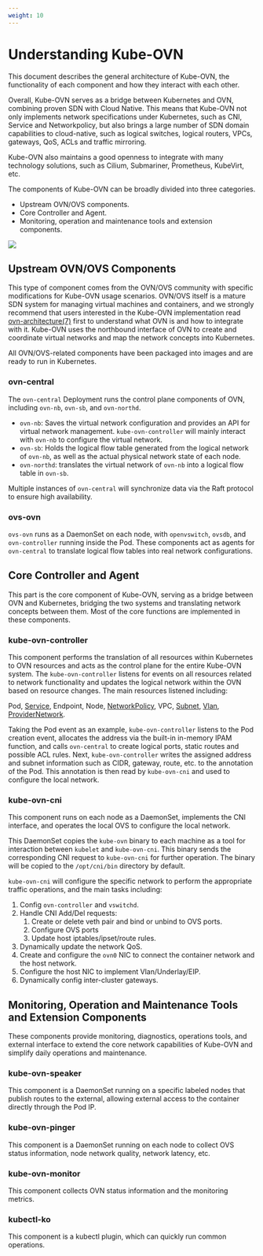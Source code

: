 ```yaml
---
weight: 10
---
```


# Understanding Kube-OVN

This document describes the general architecture of Kube-OVN, the functionality of each component and how they interact with each other.

Overall, Kube-OVN serves as a bridge between Kubernetes and OVN, combining proven SDN with Cloud Native.
This means that Kube-OVN not only implements network specifications under Kubernetes, such as CNI, Service and Networkpolicy,
but also brings a large number of SDN domain capabilities to cloud-native, such as logical switches, logical routers, VPCs,
gateways, QoS, ACLs and traffic mirroring.

Kube-OVN also maintains a good openness to integrate with many technology solutions, such as Cilium, Submariner, Prometheus, KubeVirt, etc.

The components of Kube-OVN can be broadly divided into three categories.

- Upstream OVN/OVS components.
- Core Controller and Agent.
- Monitoring, operation and maintenance tools and extension components.

![](../assets/kube-ovn-architecture.png)

## Upstream OVN/OVS Components

This type of component comes from the OVN/OVS community with specific modifications for Kube-OVN usage scenarios.
OVN/OVS itself is a mature SDN system for managing virtual machines and containers,
and we strongly recommend that users interested in the Kube-OVN implementation read [ovn-architecture(7)](https://www.mankier.com/7/ovn-architecture) first
to understand what OVN is and how to integrate with it.
Kube-OVN uses the northbound interface of OVN to create and coordinate virtual networks and map the network concepts into Kubernetes.

All OVN/OVS-related components have been packaged into images and are ready to run in Kubernetes.

### ovn-central

The `ovn-central` Deployment runs the control plane components of OVN, including `ovn-nb`, `ovn-sb`, and `ovn-northd`.

- `ovn-nb`: Saves the virtual network configuration and provides an API for virtual network management. `kube-ovn-controller` will mainly interact with `ovn-nb` to configure the virtual network.
- `ovn-sb`: Holds the logical flow table generated from the logical network of `ovn-nb`, as well as the actual physical network state of each node.
- `ovn-northd`: translates the virtual network of `ovn-nb` into a logical flow table in `ovn-sb`.

Multiple instances of `ovn-central` will synchronize data via the Raft protocol to ensure high availability.

### ovs-ovn

`ovs-ovn` runs as a DaemonSet on each node, with `openvswitch`, `ovsdb`, and `ovn-controller` running inside the Pod.
These components act as agents for `ovn-central` to translate logical flow tables into real network configurations.

## Core Controller and Agent

This part is the core component of Kube-OVN, serving as a bridge between OVN and Kubernetes, bridging the two systems and translating network concepts between them.
Most of the core functions are implemented in these components.

### kube-ovn-controller

This component performs the translation of all resources within Kubernetes to OVN resources and acts as the control plane for the entire Kube-OVN system.
The `kube-ovn-controller` listens for events on all resources related to network functionality and updates the logical network
within the OVN based on resource changes. The main resources listened including:

Pod, [Service](../functions/configure_service.mdx), Endpoint, Node, [NetworkPolicy](../functions/configure_network_policy.mdx), VPC, [Subnet](../functions/configure_subnet.mdx), [Vlan](../functions/configure_subnet.mdx#add-vlan-by-using-the-web-console-optional), [ProviderNetwork](../functions/configure_subnet.mdx#add-bridge-network-by-using-the-cli).

Taking the Pod event as an example, `kube-ovn-controller` listens to the Pod creation event, allocates the address via the built-in in-memory IPAM function,
and calls `ovn-central` to create logical ports, static routes and possible ACL rules.
Next, `kube-ovn-controller` writes the assigned address and subnet information such as CIDR, gateway, route, etc. to the annotation of the Pod.
This annotation is then read by `kube-ovn-cni` and used to configure the local network.

### kube-ovn-cni

This component runs on each node as a DaemonSet, implements the CNI interface, and operates the local OVS to configure the local network.

This DaemonSet copies the `kube-ovn` binary to each machine as a tool for interaction between `kubelet` and `kube-ovn-cni`.
This binary sends the corresponding CNI request to `kube-ovn-cni` for further operation.
The binary will be copied to the `/opt/cni/bin` directory by default.

`kube-ovn-cni` will configure the specific network to perform the appropriate traffic operations,
and the main tasks including:

1. Config `ovn-controller` and `vswitchd`.
2. Handle CNI Add/Del requests:
   1. Create or delete veth pair and bind or unbind to OVS ports.
   2. Configure OVS ports
   3. Update host iptables/ipset/route rules.
3. Dynamically update the network QoS.
4. Create and configure the `ovn0` NIC to connect the container network and the host network.
5. Configure the host NIC to implement Vlan/Underlay/EIP.
6. Dynamically config inter-cluster gateways.

## Monitoring, Operation and Maintenance Tools and Extension Components

These components provide monitoring, diagnostics, operations tools, and external interface to extend the core network capabilities of Kube-OVN
and simplify daily operations and maintenance.

### kube-ovn-speaker

This component is a DaemonSet running on a specific labeled nodes that publish routes to the external,
allowing external access to the container directly through the Pod IP.

### kube-ovn-pinger

This component is a DaemonSet running on each node to collect OVS status information, node network quality, network latency, etc.

### kube-ovn-monitor

This component collects OVN status information and the monitoring metrics.

### kubectl-ko

This component is a kubectl plugin, which can quickly run common operations.
